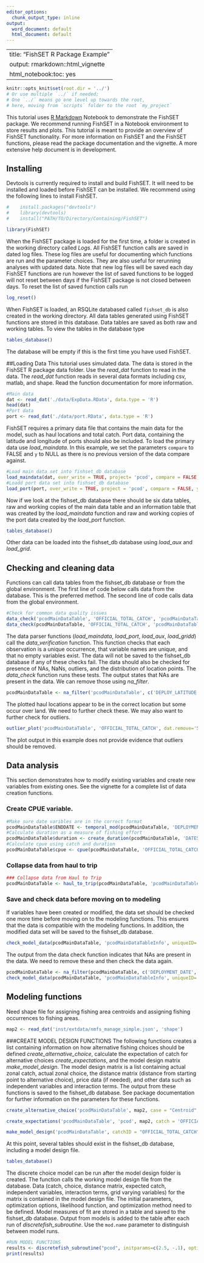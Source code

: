 ```yaml
---
editor_options:
  chunk_output_type: inline
output:
  word_document: default
  html_document: default
---
```

<!-- pdf_document: inst/doc -->


---
title: "FishSET R Package Example"
output: rmarkdown::html_vignette
html_notebook:toc: yes
---
```r
knitr::opts_knit$set(root.dir = '../') 
# Or use multiple `../` if needed; 
# One `../` means go one level up towards the root,
# here, moving from `scripts` folder to the root `my_project`
```
This tutorial uses [R Markdown](http://rmarkdown.rstudio.com) Notebook to demonstrate the FishSET package. We recommend running FishSET in a Notebook environment to store results and plots. This tutorial is meant to provide an overview of FishSET functionality. For more information on FishSET and the FishSET functions, please read the package documentation and the vignette. A more extensive help document is in development. 

## Installing
Devtools is currently required to install and build FishSET. It will need to be installed and loaded before FishSET can be installed.
We recommend using the following lines to install FishSET.
```r
#    install.packages("devtools") 
#    library(devtools)
#	 install("PATH/TO/Directory/Containing/FishSET")

library(FishSET)
```

When the FishSET package is loaded for the first time, a folder is created in the working directory called *Logs*. All FishSET function calls are saved in dated log files. These log files are useful for documenting which functions are run and the parameter choices. They are also useful for rerunning analyses with updated data. Note that new log files will be saved each day FishSET functions are run however the list of saved functions to be logged will not reset between days if the FishSET package is not closed between days. To reset the list of saved function calls run
```r
log_reset()
```

When FishSET is loaded, an RSQLite databased called `fishset_db` is also created in the working directory. All data tables generated using FishSET functions are stored in this database. Data tables are saved as both raw and working tables. To view the tables in the database type
```r
tables_database()
```

The database will be empty if this is the first time you have used FishSET.

##Loading Data
This tutorial uses simulated data. The data is stored in the FishSET R package data folder. Use the *read_dat* function to read in the data. The *read_dat* function reads in several data formats including csv, matlab, and shape. Read the function documentation for more information.
```r
#Main data 
dat <- read_dat('./data/ExpData.RData', data.type = 'R')
head(dat)
#Port data
port <- read_dat('./data/port.RData', data.type = 'R')
```


FishSET requires a primary data file that contains the main data for the model, such as haul locations and total catch. Port data, containing the latitude and longitude of ports should also be included. To load the primary data use *load_maindata*. In this example, we set the parameters `compare` to FALSE and `y` to NULL as there is no previous version of the data compare against. 

```r
#Load main data set into fishset_db database
load_maindata(dat, over_write = TRUE, project= 'pcod', compare = FALSE, y = NULL)
#Loadd port data set into fishset_db database
load_port(port, over_write = TRUE, project = 'pcod', compare = FALSE, y = NULL)
```

Now if we look at the fishset_db database there should be six data tables, raw and working copies of the main data table and an information table that was created by the *load_maindata* function and raw and working copies of the port data created by the *load_port* function.

```r
tables_database()
```

Other data can be loaded into the fishset_db database using *load_aux* and *load_grid*.

## Checking and cleaning data
Functions can call data tables from the fishset_db database or from the global environment. The first line of code below calls data from the database. This is the preferred method. The second line of code calls data from the global environment.

```r
#Check for common data quality issues
data_check('pcodMainDataTable', 'OFFICIAL_TOTAL_CATCH', 'pcodMainDataTableInfo')
data_check(pcodMainDataTable, 'OFFICIAL_TOTAL_CATCH', 'pcodMainDataTableInfo')
```

The data parser functions (*load_maindata*, *load_port*, *load_aux*, *load_gridd*) call the *data_verification* function. This function checks that each observation is a unique occurrence, that variable names are unique, and that no empty variables exist. The data will not be saved to the fishset_db database if any of these checks fail. The data should also be checked for presence of NAs, NaNs, outliers, and the distribution of location points. The *data_check* function runs these tests. The output states that NAs are present in the data. We can remove those using *na_filter*.

```r
pcodMainDataTable <- na_filter('pcodMainDataTable', c('DEPLOY_LATITUDE','DEPLOY_LONGITUDE'), replace = F, remove = T)
```

The plotted haul locations appear to be in the correct location but some occur over land. We need to further check these. We may also want to further check for outliers.

```r
outlier_plot('pcodMainDataTable', 'OFFICIAL_TOTAL_CATCH', dat.remove='5_95_quant', x.dist='lognormal')
```

The plot output in this example does not provide evidence that outliers should be removed.

## Data analysis
This section demonstrates how to modify existing variables and create new variables from existing ones. See the vignette for a complete list of data creation functions.

### Create CPUE variable.
```r
#Make sure date varibles are in the correct format
pcodMainDataTable$ENDDATE <- temporal_mod(pcodMainDataTable, 'DEPLOYMENT_DATE', define.format='%Y-%m-%d')
#Calculate duration as a measure of fishing effort
pcodMainDataTable$duration <- create_duration(pcodMainDataTable, 'DATESTART', 'ENDDATE',  units = "hour")
#Calculate cpue using catch and duration
pcodMainDataTable$cpue <- cpue(pcodMainDataTable, 'OFFICIAL_TOTAL_CATCH', 'duration')
```

### Collapse data from haul to trip
```r
### Collapse data from Haul to Trip
pcodMainDataTable <- haul_to_trip(pcodMainDataTable, 'pcodMainDataTableInfo',fun.time = min, fun.numeric = mean, 'DEPLOYMENT_DATE')
```

### Save and check data before moving on to modeling
If variables have been created or modified, the data set should be checked one more time before moving on to the modeling functions. This ensures that the data is compatible with the modeling functions. In addition, the modified data set will be saved to the fishset_db database.

```r
check_model_data(pcodMainDataTable, 'pcodMainDataTableInfo', uniqueID='rowID', save.file = TRUE)
```

The output from the data check function indicates that NAs are present in the data. We need to remove these and then check the data again.

```r
pcodMainDataTable <- na_filter(pcodMainDataTable, c('DEPLOYMENT_DATE','DATESTART', 'ENDDATE', 'cpue'), replace = F, remove = T)
check_model_data(pcodMainDataTable, 'pcodMainDataTableInfo', uniqueID='rowID', save.file = TRUE)
```

## Modeling functions

Need shape file for assigning fishing area centroids and assigning fishing occurrences to fishing areas.
```r
map2 <- read_dat('inst/extdata/nmfs_manage_simple.json', 'shape')
```

###CREATE MODEL DESIGN FUNCTIONS
The following functions creates a list containing information on how alternative fishing choices should be defined *create_alternative_choice*, calculate the expectation of catch for alternative choices *create_expectations*, and the model design matrix *make_model_design*. The model design matrix is a list containing actual zonal catch, actual zonal choice, the distance matrix (distance from starting point to alternative choice), price data (if needed), and other data such as independent variables and interaction terms. The output from these functions is saved to the fishset_db database. See package documentation for further information on the parameters for these functions.

```r
create_alternative_choice('pcodMainDataTable', map2, case = "Centroid", contents = 200, haul.trip = "Trip", alt_var = 'centroid',  occasion = 'centroid', 'DEPLOY_LONGITUDE', 'DEPLOY_LATITUDE', lon.grid='', lat.grid='', cat='NMFS_AREA', use.grid = FALSE, hull.polygon =TRUE, remove.na = T, closest.pt = FALSE, griddedDat = NULL, weight.var = NULL, project = 'pcod')

create_expectations('pcodMainDataTable', 'pcod', map2, catch = 'OFFICIAL_TOTAL_CATCH', temporal = "daily", temp.var = NULL, calc.method = "standard average", lag.method = "simple", empty.catch = NULL, empty.expectation = NULL, temp.window = 1, temp.lag = 1, dummy.exp = FALSE, defineGroup = NULL)

make_model_design('pcodMainDataTable', catchID = "OFFICIAL_TOTAL_CATCH", alternativeMatrix = "loaded data", 'DEPLOY_LONGITUDE', 'DEPLOY_LATITUDE', indeVarsForModel = "", gridVariablesInclude = "", priceCol = NULL, vesselID = NULL, project = 'pcod')
```

At this point, several tables should exist in the fishset_db database, including a model design file.

```r
tables_database()
```


The discrete choice model can be run after the model design folder is created. The function calls the working model design file from the database. Data (catch, choice, distance matrix, expected catch, independent variables, interaction terms, grid varying variables) for the matrix is contained in the model design file. The initial parameters, optimization options, likelihood function, and optimization method need to be defined. Model measures of fit are stored in a table and saved to the fishset_db database. Output from models is added to the table after each run of *discretefish_subroutine*. Use the `mod.name` parameter to distinguish between model runs.

```r
#RUN MODEL FUNCTIONS
results <- discretefish_subroutine("pcod", initparams=c(2.5, -.1), optimOpt=c(1000,1.00e-08,1,1), func=logit_c, methodname="BFGS", mod.name='pcod_logitParamSet1', select.model=FALSE)
print(results)
```

